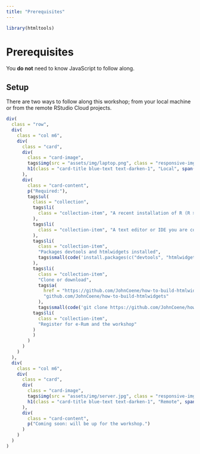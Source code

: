 ```yaml
---
title: "Prerequisites"
---
```


```r
library(htmltools)
```

<div class="container" style="min-height:75vh;">

<h1>Prerequisites</h1>

You __do not__ need to know JavaScript to follow along.

<h2>Setup</h2>

There are two ways to follow along this workshop; from your local machine or from the remote RStudio Cloud projects.

```r
div(
  class = "row",
  div(
    class = "col m6",
    div(
      class = "card",
      div(
        class = "card-image",
        tags$img(src = "assets/img/laptop.png", class = "responsive-img"),
        h1(class = "card-title blue-text text-darken-1", "Local", span("_", class = "orange-text", .noWS = "before"))
      ),
      div(
        class = "card-content",
        p("Required:"),
        tags$ul(
          class = "collection",
          tags$li(
            class = "collection-item", "A recent installation of R (R >= 3.6.0)"
          ),
          tags$li(
            class = "collection-item", "A text editor or IDE you are comfortable with, e.g.: RStudio."
          ),
          tags$li(
            class = "collection-item", 
            "Packages devtools and htmlwidgets installed",
            tags$small(code('install.packages(c("devtools", "htmlwidgets"))'))
          ),
          tags$li(
            class = "collection-item", 
            "Clone or download", 
            tags$a(
              href = "https://github.com/JohnCoene/how-to-build-htmlwidgets",
              "github.com/JohnCoene/how-to-build-htmlwidgets"
            ),
            tags$small(code('git clone https://github.com/JohnCoene/how-to-build-htmlwidgets.git')),
          tags$li(
            class = "collection-item", 
            "Register for e-Rum and the workshop"
          )
          )
        )
      )
    )
  ),
  div(
    class = "col m6",
    div(
      class = "card",
      div(
        class = "card-image",
        tags$img(src = "assets/img/server.jpg", class = "responsive-img"),
        h1(class = "card-title blue-text text-darken-1", "Remote", span("_", class = "orange-text", .noWS = "before"))
      ),
      div(
        class = "card-content",
        p("Coming soon: will be up for the workshop.")
      )
    )
  )
)
```

</div>